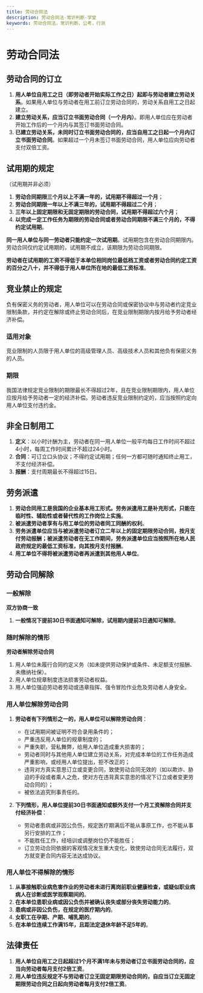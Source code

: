 ```yaml
---
title: 劳动合同法
description: 劳动合同法-常识判断-学堂
keywords: 劳动合同法，常识判断，公考，行测
---
```


# 劳动合同法

## 劳动合同的订立

1. **用人单位自用工之日（即劳动者开始实际工作之日）起即与劳动者建立劳动关系**。如果用人单位与劳动者在用工前订立劳动合同的，劳动关系自用工之日起建立。
2. **建立劳动关系，应当订立书面劳动合同（一个月内）**。即用人单位应在劳动者开始工作后的一个月内与其签订书面劳动合同。
3. **已建立劳动关系，未同时订立书面劳动合同的，应当自用工之日起一个月内订立书面劳动合同**。如果超过一个月未签订书面劳动合同，用人单位应向劳动者支付双倍工资。

## 试用期的规定

（试用期并非必须）

1. **劳动合同期限三个月以上不满一年的，试用期不得超过一个月**；
2. **劳动合同期限一年以上不满三年的，试用期不得超过二个月**；
3. **三年以上固定期限和无固定期限的劳动合同，试用期不得超过六个月**；
4. **以完成一定工作任务为期限的劳动合同或者劳动合同期限不满三个月的，不得约定试用期**。

**同一用人单位与同一劳动者只能约定一次试用期**。试用期包含在劳动合同期限内。劳动合同仅约定试用期的，试用期不成立，该期限为劳动合同期限。

**劳动者在试用期的工资不得低于本单位相同岗位最低档工资或者劳动合同约定工资的百分之八十，并不得低于用人单位所在地的最低工资标准**。

## 竞业禁止的规定

负有保密义务的劳动者，用人单位可以在劳动合同或保密协议中与劳动者约定竞业限制条款，并约定在解除或终止劳动合同后，在竞业限制期限内按月给予劳动者经济补偿。

### 适用对象

竞业限制的人员限于用人单位的高级管理人员、高级技术人员和其他负有保密义务的人员。

### 期限

我国法律规定竞业限制的期限最长不得超过2年，且在竞业限制期限内，用人单位应按月给予劳动者一定的经济补偿。劳动者违反竞业限制约定的，应当按照约定向用人单位支付违约金。

## 非全日制用工

1. **定义**：以小时计酬为主，劳动者在同一用人单位一般平均每日工作时间不超过4小时，每周工作时间累计不超过24小时。
2. **合同**：可订立口头协议；不得约定试用期；任何一方都可随时通知终止用工，不支付经济补偿。
3. **报酬**：支付周期最长不得超过15日。

## 劳务派遣

1. **劳动合同用工是我国的企业基本用工形式。劳务派遣用工是补充形式，只能在临时性、辅助性或者替代性的工作岗位上实施**。
2. **被派遣劳动者享有与用工单位的劳动者同工同酬的权利**。
3. **劳务派遣单位应当与被派遣劳动者订立二年以上的固定期限劳动合同，按月支付劳动报酬；被派遣劳动者在无工作期间，劳务派遣单位应当按照所在地人民政府规定的最低工资标准，向其按月支付报酬**。
4. **用工单位不得将被派遣劳动者再派遣到其他用人单位**。

## 劳动合同解除

### 一般解除

**双方协商一致**

1. **一般情况下提前30日书面通知可解除，试用期内提前3日通知可解除**。

### 随时解除的情形

**劳动者解除劳动合同**

1. 用人单位未履行合同约定义务（如未提供劳动保护或条件、未足额支付报酬、未缴纳社保）。
2. 用人单位规章制度违法损害劳动者权益。
3. 用人单位强迫劳动者劳动或违章指挥、强令冒险作业危及劳动者人身安全。

### 用人单位解除劳动合同

1. **劳动者有下列情形之一的，用人单位可以解除劳动合同**：
   - 在试用期间被证明不符合录用条件的；
   - 严重违反用人单位的规章制度的；
   - 严重失职，营私舞弊，给用人单位造成重大损害的；
   - 劳动者同时与其他用人单位建立劳动关系，对完成本单位的工作任务造成严重影响，或经用人单位提出，拒不改正的；
   - 违背对方真实意思订立或变更合同，致使劳动合同无效的（如以欺诈、胁迫的手段或者乘人之危，使对方在违背真实意思的情况下订立或者变更劳动合同的）；
   - 被依法追究刑事责任的。

2. **下列情形，用人单位提前30日书面通知或额外支付一个月工资解除合同并支付经济补偿**：
   - 劳动者患病或非因公负伤，规定医疗期满后不能从事原工作，也不能从事另行安排的工作；
   - 不能胜任工作，经培训或调整岗位仍不能胜任；
   - 订立劳动合同依据的客观情况发生重大变化，致使劳动合同无法履行，双方就变更合同内容无法达成协议。

### 用人单位不得解除的情形

1. **从事接触职业病危害作业的劳动者未进行离岗前职业健康检查，或疑似职业病病人在诊断或医学观察期间的**。
2. **在本单位患职业病或因公负伤并被确认丧失或部分丧失劳动能力的**。
3. **患病或非因公负伤，在规定的医疗期内的**。
4. **女职工在孕期、产期、哺乳期的**。
5. **在本单位连续工作满15年，且距法定退休年龄不足5年的**。

## 法律责任

1. **用人单位自用工之日起超过1个月不满1年未与劳动者订立书面劳动合同的，应当向劳动者每月支付2倍工资**。
2. **用人单位违反规定不与劳动者订立无固定期限劳动合同的，自应当订立无固定期限劳动合同之日起向劳动者每月支付2倍工资**。
